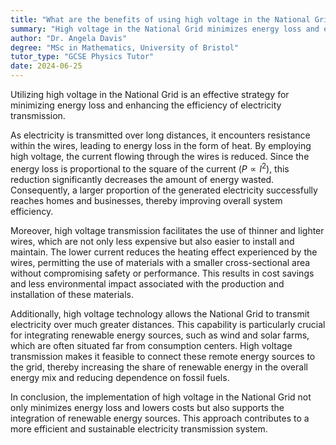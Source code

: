 ```yaml
---
title: "What are the benefits of using high voltage in the National Grid?"
summary: "High voltage in the National Grid minimizes energy loss and enhances efficiency in electricity transmission."
author: "Dr. Angela Davis"
degree: "MSc in Mathematics, University of Bristol"
tutor_type: "GCSE Physics Tutor"
date: 2024-06-25
---
```


Utilizing high voltage in the National Grid is an effective strategy for minimizing energy loss and enhancing the efficiency of electricity transmission.

As electricity is transmitted over long distances, it encounters resistance within the wires, leading to energy loss in the form of heat. By employing high voltage, the current flowing through the wires is reduced. Since the energy loss is proportional to the square of the current ($P \propto I^2$), this reduction significantly decreases the amount of energy wasted. Consequently, a larger proportion of the generated electricity successfully reaches homes and businesses, thereby improving overall system efficiency.

Moreover, high voltage transmission facilitates the use of thinner and lighter wires, which are not only less expensive but also easier to install and maintain. The lower current reduces the heating effect experienced by the wires, permitting the use of materials with a smaller cross-sectional area without compromising safety or performance. This results in cost savings and less environmental impact associated with the production and installation of these materials.

Additionally, high voltage technology allows the National Grid to transmit electricity over much greater distances. This capability is particularly crucial for integrating renewable energy sources, such as wind and solar farms, which are often situated far from consumption centers. High voltage transmission makes it feasible to connect these remote energy sources to the grid, thereby increasing the share of renewable energy in the overall energy mix and reducing dependence on fossil fuels.

In conclusion, the implementation of high voltage in the National Grid not only minimizes energy loss and lowers costs but also supports the integration of renewable energy sources. This approach contributes to a more efficient and sustainable electricity transmission system.
    